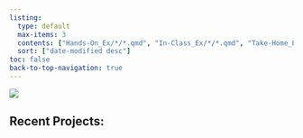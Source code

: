 ```yaml
---
listing:
  type: default
  max-items: 3
  contents: ["Hands-On_Ex/*/*.qmd", "In-Class_Ex/*/*.qmd", "Take-Home_Ex/*/*.qmd"]
  sort: ["date-modified desc"]
toc: false
back-to-top-navigation: true
---
```


![](images/R%20(2).png){fig-align="center"}

## **Recent Projects:**

#### 
